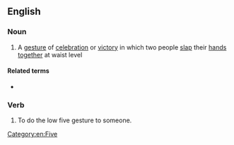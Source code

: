==English==

===Noun===
{{en-noun}}

# A [[gesture]] of [[celebration]] or [[victory]] in which two people [[slap]] their [[hand]]s [[together]] at waist level

====Related terms====
* {{l|en|high five}}

===Verb===
{{en-verb|low fives|low fiving|low fived}}

# To do the low five gesture to someone.

[[Category:en:Five]]